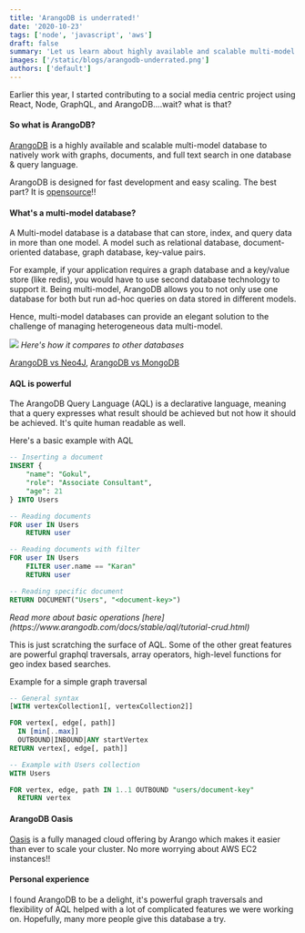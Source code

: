 ```yaml
---
title: 'ArangoDB is underrated!'
date: '2020-10-23'
tags: ['node', 'javascript', 'aws']
draft: false
summary: 'Let us learn about highly available and scalable multi-model database called ArangoDB'
images: ['/static/blogs/arangodb-underrated.png']
authors: ['default']
---
```


Earlier this year, I started contributing to a social media centric project using React, Node, GraphQL, and ArangoDB....wait? what is that?

#### So what is ArangoDB?

[ArangoDB](https://www.arangodb.com) is a highly available and scalable multi-model database to natively work with graphs, documents, and full text search in one database & query language.

ArangoDB is designed for fast development and easy scaling. The best part? It is [opensource](https://github.com/arangodb/arangodb)!!

#### What's a multi-model database?

A Multi-model database is a database that can store, index, and query data in more than one model. A model such as relational database, document-oriented database, graph database, key-value pairs.

For example, if your application requires a graph database and a key/value store (like redis), you would have to use second database technology to support it. Being multi-model, ArangoDB allows you to not only use one database for both but run ad-hoc queries on data stored in different models.

Hence, multi-model databases can provide an elegant solution to the challenge of managing heterogeneous data multi-model.

<img src='https://www.arangodb.com/wp-content/uploads/2018/03/Scalability-vs-Complexity.jpg' />
<i>Here's how it compares to other databases</i>

[ArangoDB vs Neo4J](https://www.arangodb.com/why-arangodb/arangodb-vs-neo4j/), [ArangoDB vs MongoDB](https://www.arangodb.com/why-arangodb/arangodb-vs-mongodb/)

#### AQL is powerful

The ArangoDB Query Language (AQL) is a declarative language, meaning that a query expresses what result should be achieved but not how it should be achieved. It's quite human readable as well.

Here's a basic example with AQL

```sql
-- Inserting a document
INSERT {
    "name": "Gokul",
    "role": "Associate Consultant",
    "age": 21
} INTO Users

-- Reading documents
FOR user IN Users
    RETURN user

-- Reading documents with filter
FOR user IN Users
    FILTER user.name == "Karan"
    RETURN user

-- Reading specific document
RETURN DOCUMENT("Users", "<document-key>")
```

<i>
  Read more about basic operations
  [here](https://www.arangodb.com/docs/stable/aql/tutorial-crud.html)
</i>

This is just scratching the surface of AQL. Some of the other great features are powerful graphql traversals, array operators, high-level functions for geo index based searches.

Example for a simple graph traversal

```sql
-- General syntax
[WITH vertexCollection1[, vertexCollection2]]

FOR vertex[, edge[, path]]
  IN [min[..max]]
  OUTBOUND|INBOUND|ANY startVertex
RETURN vertex[, edge[, path]]

-- Example with Users collection
WITH Users

FOR vertex, edge, path IN 1..1 OUTBOUND "users/document-key"
  RETURN vertex
```

#### ArangoDB Oasis

[Oasis](https://www.arangodb.com/managed-service/) is a fully managed cloud offering by Arango which makes it easier than ever to scale your cluster. No more worrying about AWS EC2 instances!!

#### Personal experience

I found ArangoDB to be a delight, it's powerful graph traversals and flexibility of AQL helped with a lot of complicated features we were working on. Hopefully, many more people give this database a try.
